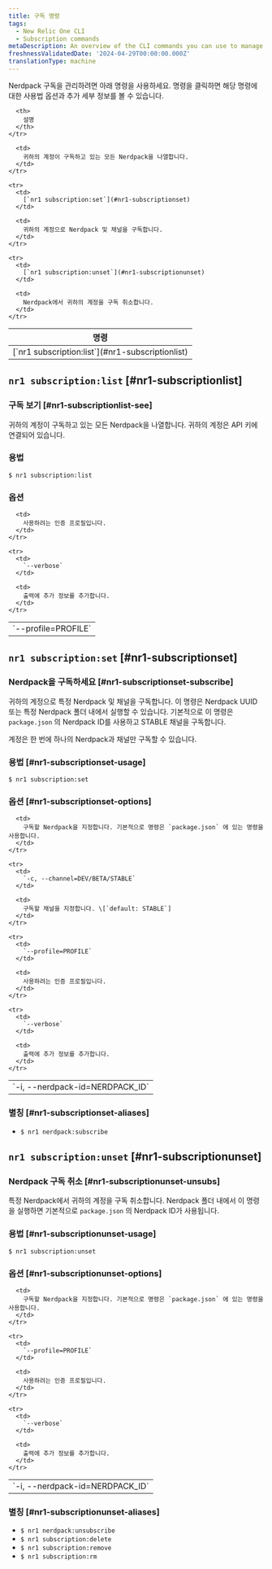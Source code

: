 ```yaml
---
title: 구독 명령
tags:
  - New Relic One CLI
  - Subscription commands
metaDescription: An overview of the CLI commands you can use to manage your Nerdpack subscriptions.
freshnessValidatedDate: '2024-04-29T00:00:00.000Z'
translationType: machine
---
```


Nerdpack 구독을 관리하려면 아래 명령을 사용하세요. 명령을 클릭하면 해당 명령에 대한 사용법 옵션과 추가 세부 정보를 볼 수 있습니다.

<table>
  <thead>
    <tr>
      <th>
        명령
      </th>

      <th>
        설명
      </th>
    </tr>
  </thead>

  <tbody>
    <tr>
      <td>
        [`nr1 subscription:list`](#nr1-subscriptionlist)
      </td>

      <td>
        귀하의 계정이 구독하고 있는 모든 Nerdpack을 나열합니다.
      </td>
    </tr>

    <tr>
      <td>
        [`nr1 subscription:set`](#nr1-subscriptionset)
      </td>

      <td>
        귀하의 계정으로 Nerdpack 및 채널을 구독합니다.
      </td>
    </tr>

    <tr>
      <td>
        [`nr1 subscription:unset`](#nr1-subscriptionunset)
      </td>

      <td>
        Nerdpack에서 귀하의 계정을 구독 취소합니다.
      </td>
    </tr>
  </tbody>
</table>

## `nr1 subscription:list` [#nr1-subscriptionlist]

### 구독 보기 [#nr1-subscriptionlist-see]

귀하의 계정이 구독하고 있는 모든 Nerdpack을 나열합니다. 귀하의 계정은 API 키에 연결되어 있습니다.

### 용법

`$ nr1 subscription:list`

### 옵션

<table>
  <tbody>
    <tr>
      <td>
        `--profile=PROFILE`
      </td>

      <td>
        사용하려는 인증 프로필입니다.
      </td>
    </tr>

    <tr>
      <td>
        `--verbose`
      </td>

      <td>
        출력에 추가 정보를 추가합니다.
      </td>
    </tr>
  </tbody>
</table>

## `nr1 subscription:set` [#nr1-subscriptionset]

### Nerdpack을 구독하세요 [#nr1-subscriptionset-subscribe]

귀하의 계정으로 특정 Nerdpack 및 채널을 구독합니다. 이 명령은 Nerdpack UUID 또는 특정 Nerdpack 폴더 내에서 실행할 수 있습니다. 기본적으로 이 명령은 `package.json` 의 Nerdpack ID를 사용하고 STABLE 채널을 구독합니다.

계정은 한 번에 하나의 Nerdpack과 채널만 구독할 수 있습니다.

### 용법 [#nr1-subscriptionset-usage]

`$ nr1 subscription:set`

### 옵션 [#nr1-subscriptionset-options]

<table>
  <tbody>
    <tr>
      <td>
        `-i, --nerdpack-id=NERDPACK_ID`
      </td>

      <td>
        구독할 Nerdpack을 지정합니다. 기본적으로 명령은 `package.json` 에 있는 명령을 사용합니다.
      </td>
    </tr>

    <tr>
      <td>
        `-c, --channel=DEV/BETA/STABLE`
      </td>

      <td>
        구독할 채널을 지정합니다. \[`default: STABLE`]
      </td>
    </tr>

    <tr>
      <td>
        `--profile=PROFILE`
      </td>

      <td>
        사용하려는 인증 프로필입니다.
      </td>
    </tr>

    <tr>
      <td>
        `--verbose`
      </td>

      <td>
        출력에 추가 정보를 추가합니다.
      </td>
    </tr>
  </tbody>
</table>

### 별칭 [#nr1-subscriptionset-aliases]

* `$ nr1 nerdpack:subscribe`

## `nr1 subscription:unset` [#nr1-subscriptionunset]

### Nerdpack 구독 취소 [#nr1-subscriptionunset-unsubs]

특정 Nerdpack에서 귀하의 계정을 구독 취소합니다. Nerdpack 폴더 내에서 이 명령을 실행하면 기본적으로 `package.json` 의 Nerdpack ID가 사용됩니다.

### 용법 [#nr1-subscriptionunset-usage]

`$ nr1 subscription:unset`

### 옵션 [#nr1-subscriptionunset-options]

<table>
  <tbody>
    <tr>
      <td>
        `-i, --nerdpack-id=NERDPACK_ID`
      </td>

      <td>
        구독할 Nerdpack을 지정합니다. 기본적으로 명령은 `package.json` 에 있는 명령을 사용합니다.
      </td>
    </tr>

    <tr>
      <td>
        `--profile=PROFILE`
      </td>

      <td>
        사용하려는 인증 프로필입니다.
      </td>
    </tr>

    <tr>
      <td>
        `--verbose`
      </td>

      <td>
        출력에 추가 정보를 추가합니다.
      </td>
    </tr>
  </tbody>
</table>

### 별칭 [#nr1-subscriptionunset-aliases]

* `$ nr1 nerdpack:unsubscribe`
* `$ nr1 subscription:delete`
* `$ nr1 subscription:remove`
* `$ nr1 subscription:rm`